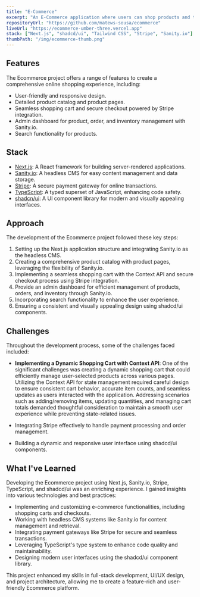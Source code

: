 ```yaml
---
title: "E-Commerce"
excerpt: "An E-Commerce application where users can shop products and the admin can add manage products"
repositoryUrl: "https://github.com/matews-sousa/ecommerce"
liveUrl: "https://ecommerce-umber-three.vercel.app"
stack: ["Next.js", "shadcd/ui", "Tailwind CSS", "Stripe", "Sanity.io"]
thumbPath: "/img/ecommerce-thumb.png"
---
```


## Features

The Ecommerce project offers a range of features to create a comprehensive online shopping experience, including:

- User-friendly and responsive design.
- Detailed product catalog and product pages.
- Seamless shopping cart and secure checkout powered by Stripe integration.
- Admin dashboard for product, order, and inventory management with Sanity.io.
- Search functionality for products.

## Stack

- [Next.js](https://nextjs.org): A React framework for building server-rendered applications.
- [Sanity.io](https://sanity.io): A headless CMS for easy content management and data storage.
- [Stripe](https://stripe.com): A secure payment gateway for online transactions.
- [TypeScript](https://www.typescriptlang.org): A typed superset of JavaScript, enhancing code safety.
- [shadcn/ui](https://ui.shadcn.com): A UI component library for modern and visually appealing interfaces.

## Approach

The development of the Ecommerce project followed these key steps:

1. Setting up the Next.js application structure and integrating Sanity.io as the headless CMS.
2. Creating a comprehensive product catalog with product pages, leveraging the flexibility of Sanity.io.
3. Implementing a seamless shopping cart with the Context API and secure checkout process using Stripe integration.
4. Provide an admin dashboard for efficient management of products, orders, and inventory through Sanity.io.
5. Incorporating search functionality to enhance the user experience.
6. Ensuring a consistent and visually appealing design using shadcd/ui components.

## Challenges

Throughout the development process, some of the challenges faced included:

- **Implementing a Dynamic Shopping Cart with Context API**: One of the significant challenges was creating a dynamic shopping cart that could efficiently manage user-selected products across various pages. Utilizing the Context API for state management required careful design to ensure consistent cart behavior, accurate item counts, and seamless updates as users interacted with the application. Addressing scenarios such as adding/removing items, updating quantities, and managing cart totals demanded thoughtful consideration to maintain a smooth user experience while preventing state-related issues.

- Integrating Stripe effectively to handle payment processing and order management.
- Building a dynamic and responsive user interface using shadcd/ui components.

## What I've Learned

Developing the Ecommerce project using Next.js, Sanity.io, Stripe, TypeScript, and shadcd/ui was an enriching experience. I gained insights into various technologies and best practices:

- Implementing and customizing e-commerce functionalities, including shopping carts and checkouts.
- Working with headless CMS systems like Sanity.io for content management and retrieval.
- Integrating payment gateways like Stripe for secure and seamless transactions.
- Leveraging TypeScript's type system to enhance code quality and maintainability.
- Designing modern user interfaces using the shadcd/ui component library.

This project enhanced my skills in full-stack development, UI/UX design, and project architecture, allowing me to create a feature-rich and user-friendly Ecommerce platform.